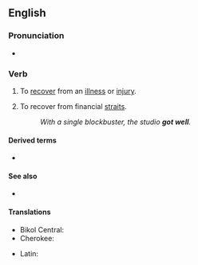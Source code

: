 ==English==

===Pronunciation===
* {{audio|en|en-au-get well.ogg|Audio (AU)}}

===Verb===
{{en-verb|get<,,got,got[UK]:gotten[US]> well}}

# {{lb|en|idiomatic}} To [[recover]] from an [[illness]] or [[injury]].
# {{lb|en|idiomatic|business}} To recover from financial [[straits]].
#: ''With a single blockbuster, the studio '''got well'''.''

====Derived terms====
* {{l|en|get well soon}}

====See also====
* {{l|en|get better}}

====Translations====
{{trans-top|to recover from illness or injury}}
* Bikol Central: {{t|bcl|rahay}}
* Cherokee: {{t|chr|ᎤᏗᏫᏍᎦ}}
{{trans-mid}}
* Latin: {{t|la|sanescō}}
{{trans-bottom}}
